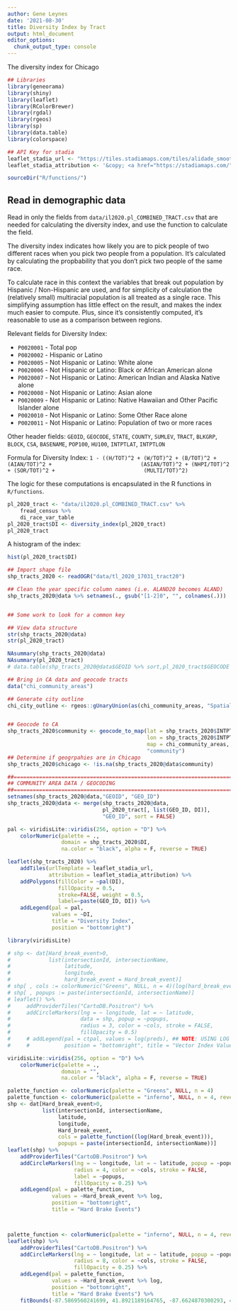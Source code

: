 ```yaml
---
author: Gene Leynes
date: '2021-08-30'
title: Diversity Index by Tract
output: html_document
editor_options: 
  chunk_output_type: console
---
```



The diversity index for Chicago


```r

## Libraries
library(geneorama)
library(shiny)
library(leaflet)
library(RColorBrewer)
library(rgdal)
library(rgeos)
library(sp)
library(data.table)
library(colorspace)

## API Key for stadia
leaflet_stadia_url <- "https://tiles.stadiamaps.com/tiles/alidade_smooth_dark/{z}/{x}/{y}{r}.png?apikey={'%s'}" %>% sprintf(., yaml::read_yaml("config/stadia.yaml"))
leaflet_stadia_attribution <- '&copy; <a href="https://stadiamaps.com/">Stadia Maps</a>, &copy; <a href="https://openmaptiles.org/">OpenMapTiles</a> &copy; <a href="http://openstreetmap.org">OpenStreetMap</a> contributors'

sourceDir("R/functions/")
```


## Read in demographic data

Read in only the fields from `data/il2020.pl_COMBINED_TRACT.csv` that are needed for calculating the diversity index, and use the function to calculate the field. 

The diversity index indicates how likely you are to pick people of two different races when you pick two people from a population. It's calculated by calculating the propbability that you don't pick two people of the same race. 

To calculate race in this context the variables that break out population by Hispanic / Non-Hispanic are used, and for simplicity of calculation the (relatively small) multiracial population is all treated as a single race. This simplifying assumption has little effect on the result, and makes the index much easier to compute. Plus, since it's consistently computed, it's reasonable to use as a comparison between regions.

Relevant fields for Diversity Index:
    
 - `P0020001` - Total pop
 - `P0020002` - Hispanic or Latino
 - `P0020005` - Not Hispanic or Latino: White alone
 - `P0020006` - Not Hispanic or Latino:  Black or African American alone 
 - `P0020007` - Not Hispanic or Latino:  American Indian and Alaska Native alone
 - `P0020008` - Not Hispanic or Latino:  Asian alone
 - `P0020009` - Not Hispanic or Latino:  Native Hawaiian and Other Pacific Islander alone
 - `P0020010` - Not Hispanic or Latino:  Some Other Race alone
 - `P0020011` - Not Hispanic or Latino:  Population of two or more races
    
Other header fields: `GEOID`, `GEOCODE`, `STATE`, `COUNTY`, `SUMLEV`, `TRACT`, `BLKGRP`, 
               `BLOCK`, `CSA`, `BASENAME`, `POP100`, `HU100`, 
               `INTPTLAT`, `INTPTLON` 


Formula for Diversity Index: `1 - ((H/TOT)^2 + (W/TOT)^2 + (B/TOT)^2 + (AIAN/TOT)^2 + 
                          (ASIAN/TOT)^2 + (NHPI/TOT)^2 + (SOR/TOT)^2 + 
                          (MULTI/TOT)^2)`

The logic for these computations is encapsulated in the R functions in `R/functions`. 


```r
pl_2020_tract <- "data/il2020.pl_COMBINED_TRACT.csv" %>% 
    fread_census %>%
    di_race_var_table
pl_2020_tract$DI <- diversity_index(pl_2020_tract)
pl_2020_tract
```

A histogram of the index:

```r
hist(pl_2020_tract$DI)
```



```r
## Import shape file
shp_tracts_2020 <- readOGR("data/tl_2020_17031_tract20")

## Clean the year specific column names (i.e. ALAND20 becomes ALAND)
shp_tracts_2020@data %>% setnames(., gsub("[1-2]0", "", colnames(.)))


## Some work to look for a common key

## View data structure
str(shp_tracts_2020@data)
str(pl_2020_tract)

NAsummary(shp_tracts_2020@data)
NAsummary(pl_2020_tract)
# data.table(shp_tracts_2020@data$GEOID %>% sort,pl_2020_tract$GEOCODE %>% sort)[,list(.N),V1==V2]

## Bring in CA data and geocode tracts
data("chi_community_areas")

## Generate city outline
chi_city_outline <- rgeos::gUnaryUnion(as(chi_community_areas, "SpatialPolygons"))


## Geocode to CA
shp_tracts_2020$community <- geocode_to_map(lat = shp_tracts_2020$INTPTLAT, 
                                            lon = shp_tracts_2020$INTPTLON,
                                            map = chi_community_areas,
                                            "community")
## Determine if geogrpahies are in Chicago
shp_tracts_2020$chicago <- !is.na(shp_tracts_2020@data$community)

##==============================================================================
## COMMUNITY AREA DATA / GEOCODING
##==============================================================================
setnames(shp_tracts_2020@data,"GEOID", "GEO_ID")
shp_tracts_2020@data <- merge(shp_tracts_2020@data,
                              pl_2020_tract[, list(GEO_ID, DI)], 
                              "GEO_ID", sort = FALSE)
```


```r
pal <- viridisLite::viridis(256, option = "D") %>% 
    colorNumeric(palette = ., 
                 domain = shp_tracts_2020$DI,
                 na.color = "black", alpha = F, reverse = TRUE)

leaflet(shp_tracts_2020) %>%
    addTiles(urlTemplate = leaflet_stadia_url,
             attribution = leaflet_stadia_attribution) %>%
    addPolygons(fillColor = ~pal(DI),
                fillOpacity = 0.5, 
                stroke=FALSE, weight = 0.5,
                label=~paste(GEO_ID, DI)) %>%
    addLegend(pal = pal,
              values = ~DI,
              title = "Diversity Index",
              position = "bottomright")
```


```r

library(viridisLite)

# shp <- dat[Hard_break_event>0,
#            list(intersectionId, intersectionName,
#                 latitude, 
#                 longitude, 
#                 hard_break_event = Hard_break_event)]
# shp[ , cols := colorNumeric("Greens", NULL, n = 4)(log(hard_break_event))]
# shp[ , popups := paste(intersectionId, intersectionName)]
# leaflet() %>%
#     addProviderTiles("CartoDB.Positron") %>%
#     addCircleMarkers(lng = ~ longitude, lat = ~ latitude, 
#                      data = shp, popup = ~popups,
#                      radius = 3, color = ~cols, stroke = FALSE, 
#                      fillOpacity = 0.5) 
#     # addLegend(pal = ctpal, values = log(preds), ## NOTE: USING LOG VALUES
#     #           position = "bottomright", title = "Vector Index Values")

viridisLite::viridis(256, option = "D") %>% 
    colorNumeric(palette = ., 
                 domain = "",
                 na.color = "black", alpha = F, reverse = TRUE)

palette_function <- colorNumeric(palette = "Greens", NULL, n = 4)
palette_function <- colorNumeric(palette = "inferno", NULL, n = 4, reverse = T)
shp <- dat[Hard_break_event>0,
           list(intersectionId, intersectionName,
                latitude, 
                longitude, 
                Hard_break_event,
                cols = palette_function((log(Hard_break_event))),
                popups = paste(intersectionId, intersectionName))]
leaflet(shp) %>%
    addProviderTiles("CartoDB.Positron") %>%
    addCircleMarkers(lng = ~ longitude, lat = ~ latitude, popup = ~popups,
                     radius = 4, color = ~cols, stroke = FALSE, 
                     label = ~popups,
                     fillOpacity = 0.25) %>% 
    addLegend(pal = palette_function,
              values = ~Hard_break_event %>% log,
              position = "bottomright",
              title = "Hard Brake Events")



palette_function <- colorNumeric(palette = "inferno", NULL, n = 4, reverse = T)
leaflet(shp) %>%
    addProviderTiles("CartoDB.Positron") %>%
    addCircleMarkers(lng = ~ longitude, lat = ~ latitude, popup = ~popups,
                     radius = 8, color = ~cols, stroke = FALSE, 
                     fillOpacity = 0.25) %>% 
    addLegend(pal = palette_function,
              values = ~Hard_break_event %>% log,
              position = "bottomright",
              title = "Hard Brake Events") %>% 
    fitBounds(-87.5869560241699, 41.8921189164765, -87.6624870300293, 41.8665567412712)
```

